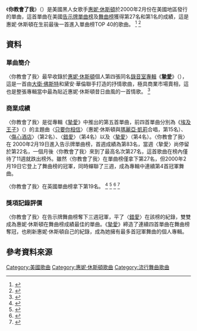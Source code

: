 {{Infobox single
| Name = 你教會了我<br />I Learned from the Best
| Cover = 
| Caption = 
| Artist = [[惠妮·休斯頓|惠妮·休斯頓]]
| from Album = [[摯愛_(惠妮·休斯頓專輯)|摯愛]]
| Released = 1999年11月29日 (英國)<br />2000年2月22日 (美國)
| Format = [[CD|CD]], [[DVD|DVD]], [[錄音帶|錄音帶]]
| Recorded = Fall 1998年
| Genre = [[節奏藍調|節奏藍調]], [[流行音樂|流行音樂]]
| Length = 4:20<br />3:56 <small>(電台版本)
| Label = Arista Records
| Writer = 黛安·華倫
| Producer = [[大卫·沃尔特·福斯特|大衛·佛斯特]]
| Certification  =  
| Last single = "[[摯愛_(惠妮·休斯頓歌曲)|My Love Is Your Love]]" <br/>(1999)
| This single = "'''I Learned from the Best'''" <br/>(1999)
| Next single = "[[Could_I_Have_This_Kiss_Forever|Could I Have This Kiss Forever]]" <br/>(2000)
}}
《'''你教會了我'''》（{{lang-en|'''I Learned from the Best'''}}）是美國黑人女歌手[[惠妮·休斯頓|惠妮·休斯頓]]於2000年2月份在美國地區發行的單曲，這首單曲在美國[[告示牌百强单曲榜|告示牌單曲榜]]及[[告示牌舞曲排行榜|舞曲榜]]獲得第27名和第1名的成績，這是惠妮·休斯頓在生前最後一首進入單曲榜TOP 40的歌曲。
<ref>{{Cite web |url=http://www.billboard.com/artist/431329/whitney-houston/biography |title=美國告示牌官網惠妮·休斯頓個人資料 |accessdate=2016-10-17 |archive-date=2019-10-23 |archive-url=https://web.archive.org/web/20191023055057/https://www.billboard.com/artist/431329/whitney-houston/biography |dead-url=no }}</ref>
<ref>{{Cite web |url=http://www.billboard.com/artist/431329/whitney-houston/chart?f=305 |title=美國告示牌官網惠妮休斯頓專輯單曲成績資料庫 |accessdate=2016-10-17 |archive-date=2015-06-02 |archive-url=https://web.archive.org/web/20150602011448/http://www.billboard.com/artist/431329/whitney-houston/chart?f=305 |dead-url=no }}</ref>

==資料==
===單曲簡介===
〈你教會了我〉最早收錄於[[惠妮·休斯頓|惠妮·休斯頓]]個人第四張同名[[錄音室專輯|錄音室專輯]]《'''[[摯愛_(惠妮·休斯頓專輯)|摯愛]]'''》（{{lang-en|'''My Love Is Your Love'''}}），這是一首由[[大卫·沃尔特·福斯特|大衛·佛斯特]]和黛安·華倫聯手打造的抒情歌曲，極具商業市場賣相，這也是整張專輯當中最為貼近惠妮·休斯頓昔日曲風的一首情歌。
<ref>{{Cite web |url=http://www.rollingstone.com/music/albumreviews/my-love-is-your-love-19990104 |title=美國滾石雜誌惠妮·休斯頓摯愛專輯介紹 |accessdate=2016-10-19 |archive-date=2018-02-11 |archive-url=https://web.archive.org/web/20180211221601/https://www.rollingstone.com/music/albumreviews/my-love-is-your-love-19990104 |dead-url=no }}</ref>

===商業成績===
〈你教會了我〉是從專輯《[[摯愛_(惠妮·休斯頓專輯)|摯愛]]》中推出的第五首單曲，前四首單曲分別為《[[埃及王子|埃及王子]]》（{{lang-en|The Prince of Egypt}}）的主題曲〈[[只要你相信|只要你相信]]〉（惠妮·休斯頓與[[瑪麗亞·凱莉|瑪麗亞·凱莉]]合唱，第15名）、〈[[傷心酒店_(惠妮·休斯頓歌曲)|傷心酒店]]〉（第2名）、〈[[錯愛_(惠妮·休斯頓歌曲)|錯愛]]〉（第4名）以及〈[[摯愛_(惠妮·休斯頓歌曲)|摯愛]]〉（第4名）。〈你教會了我〉在
2000年2月19日進入告示牌單曲榜，首週成績為第83名，當週〈摯愛〉尚停留於第22名，一個月後〈你教會了我〉來到了最高名次第27名，這首歌曲在榜內僅待了11週就跌出榜外。雖然〈你教會了我〉在單曲榜僅拿下第27名，但2000年2月19日它登上了舞曲榜的冠軍，同時蟬聯了三週，成為專輯中連續第4首冠軍舞曲。

〈你教會了我〉在英國單曲榜拿下第19名。
<ref>{{Cite web |url=http://www.billboard.com/charts/hot-100/2000-02-19 |title=2000-02-19告示牌單曲榜 |accessdate=2016-10-19 |archive-date=2015-06-01 |archive-url=https://web.archive.org/web/20150601035522/http://www.billboard.com/charts/hot-100/2000-02-19 |dead-url=no }}</ref>
<ref>{{Cite web |url=http://www.billboard.com/charts/hot-100/2000-03-25 |title=2000-03-25告示牌單曲榜 |accessdate=2016-10-19 |archive-date=2018-02-19 |archive-url=https://web.archive.org/web/20180219192411/https://www.billboard.com/charts/hot-100/2000-03-25 |dead-url=no }}</ref>
<ref>{{Cite web |url=http://www.billboard.com/charts/dance-club-play-songs/2000-02-19 |title=2000-02-19告示牌舞曲榜 |accessdate=2016-10-19 |archive-date=2019-09-27 |archive-url=https://web.archive.org/web/20190927125857/https://www.billboard.com/charts/dance-club-play-songs/2000-02-19 |dead-url=no }}</ref>
<ref>{{Cite web |url=http://www.officialcharts.com/artist/22775/whitney-houston/ |title=英國排行榜惠妮·休斯頓作品成績 |accessdate=2016-10-19 |archive-date=2015-04-02 |archive-url=https://web.archive.org/web/20150402152823/http://www.officialcharts.com/artist/22775/WHITNEY-HOUSTON/ |dead-url=no }}</ref>

===獎項記錄評價===
〈你教會了我〉在告示牌舞曲榜奪下三週冠軍，平了〈[[錯愛_(惠妮·休斯頓歌曲)|錯愛]]〉在該榜的紀錄，雙雙成為惠妮·休斯頓在舞曲榜成績最佳的單曲。《[[摯愛_(惠妮·休斯頓專輯)|摯愛]]》締造了連續四首單曲在舞曲榜奪冠，也刷新惠妮·休斯頓自己的紀錄，成為她擁有最多首冠軍舞曲的個人專輯。

==參考資料來源==
{{reflist|3}}

[[Category:美國歌曲|Category:美國歌曲]]
[[Category:惠妮·休斯頓歌曲|Category:惠妮·休斯頓歌曲]]
[[Category:流行舞曲歌曲|Category:流行舞曲歌曲]]